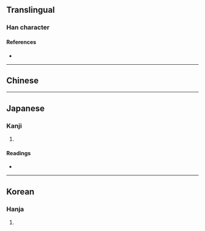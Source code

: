 {{character info}}
==Translingual==

===Han character===
{{Han char|rn=86|rad=火|as=09|sn=13|four=|canj=FMBK|ids=⿰火耎}}

====References====
* {{Han ref|kx=0677.010|dkj=19197|dj=1087.230|hdz=32216.060|uh=7157|ud=29015}}

----

==Chinese==
{{zh-see|暖|v}}

----

==Japanese==

===Kanji===
{{ja-kanji|grade=|rs=火09}}

# {{rfdef|ja|sort=火09}}

====Readings====
* {{ja-readings|on=だん,なん|kun=あたたか,あたためる}}

----

==Korean==

===Hanja===
{{ko-hanja|난}}

# {{rfdef|ko|sort=火09}}